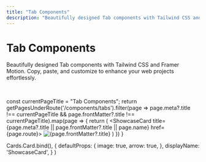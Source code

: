 ```yaml
---
title: "Tab Components"
description: "Beautifully designed Tab components with Tailwind CSS and Framer Motion. Copy, paste, and customize to enhance your web projects effortlessly."
---
```



# Tab Components

<p className="component-description">Beautifully designed Tab components with Tailwind CSS and Framer Motion. Copy, paste, and customize to enhance your web projects effortlessly.</p>

<br />

  const currentPageTitle = "Tab Components";
  return getPagesUnderRoute('/components/tabs').filter(page => page.meta?.title !== currentPageTitle && page.frontMatter?.title !== currentPageTitle).map(page => {
    return (
      <ShowcaseCard title={page.meta?.title || page.frontMatter?.title || page.name} href={page.route}>
        <Image src={page.frontMatter?.image} alt={page.frontMatter?.title} width={500} height={500} />
      </ShowcaseCard>
    )
  })
}

  Cards.Card.bind(),
  {
    defaultProps: {
      image: true,
      arrow: true,
    },
    displayName: 'ShowcaseCard',
  }
)

<Cards>
<BlogIndex />
</Cards>
